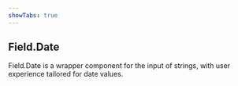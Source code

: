 ```yaml
---
showTabs: true
---
```


## Field.Date

Field.Date is a wrapper component for the input of strings, with user experience tailored for date values.
